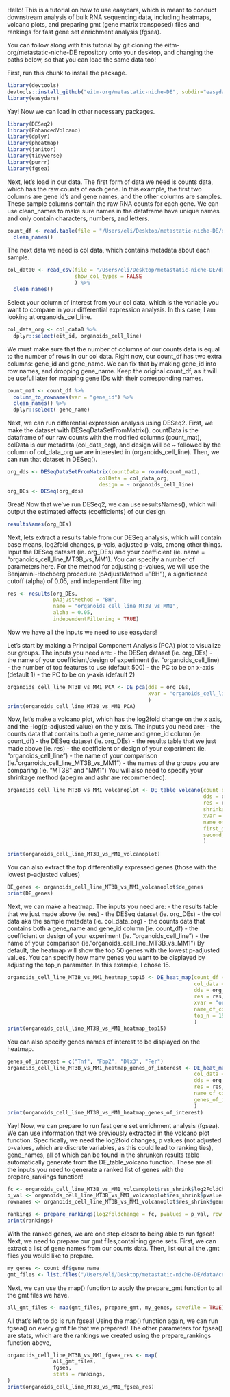 
Hello! This is a tutorial on how to use easydars, which is meant to conduct downstream analysis of bulk RNA sequencing data, including heatmaps, volcano plots, and preparing gmt (gene matrix transposed) files and rankings for fast gene set enrichment analysis (fgsea). 

You can follow along with this tutorial by git cloning the eitm-org/metastatic-niche-DE repository onto your desktop, and changing the paths below, so that you can load the same data too! 

First, run this chunk to install the package. 
```r
library(devtools)
devtools::install_github("eitm-org/metastatic-niche-DE", subdir="easydars")
library(easydars)
```

Yay! Now we can load in other necessary packages. 

```r
library(DESeq2)
library(EnhancedVolcano)
library(dplyr)
library(pheatmap)
library(janitor)
library(tidyverse)
library(purrr)
library(fgsea)
```

Next, let's load in our data. The first form of data we need is counts data, which has the raw counts of each gene. In this example, the first two columns are gene id's and gene names, and the other columns are samples. These sample columns contain the raw RNA counts for each gene. We can use clean_names to make sure names in the dataframe have unique names and only contain characters, numbers, and letters. 
```r
count_df <- read.table(file = "/Users/eli/Desktop/metastatic-niche-DE/data/salmon.merged.gene_counts_length_scaled.tsv", header = TRUE) %>%
  clean_names()
```

The next data we need is col data, which contains metadata about each sample.
```r
col_data0 <- read_csv(file = "/Users/eli/Desktop/metastatic-niche-DE/data/mp_rna_seq_metadata_052224.csv",
                      show_col_types = FALSE
                      ) %>% 
  clean_names()
```

Select your column of interest from your col data, which is the variable you want to compare in your differential expression analysis. In this case, I am looking at organoids_cell_line. 
```r
col_data_org <- col_data0 %>%
  dplyr::select(eit_id, organoids_cell_line)
```

We must make sure that the number of columns of our counts data is equal to the number of rows in our col data. Right now, our count_df has two extra columns: gene_id and gene_name. We can fix that by making gene_id into row names, and dropping gene_name. Keep the original count_df, as it will be useful later for mapping gene IDs with their corresponding names. 
```r
count_mat <- count_df %>% 
  column_to_rownames(var = "gene_id") %>%
  clean_names() %>%
  dplyr::select(-gene_name)
```

Next, we can run differential expression analysis using DESeq2. First, we make the dataset with DESeqDataSetFromMatrix(). countData is the dataframe of our raw counts with the modified columns (count_mat), colData is our metadata (col_data_org), and design will be ~ followed by the column of col_data_org we are interested in (organoids_cell_line). Then, we can run that dataset in DESeq(). 
```r
org_dds <- DESeqDataSetFromMatrix(countData = round(count_mat),
                              colData = col_data_org,
                              design = ~ organoids_cell_line)
org_DEs <- DESeq(org_dds)
```

Great! Now that we've run DESeq2, we can use resultsNames(), which will output the estimated effects (coefficients) of our design. 
```r
resultsNames(org_DEs)
```

Next, lets extract a results table from our DESeq analysis, which will contain base means, log2fold changes, p-vals, adjusted p-vals, among other things. Input the DESeq dataset (ie. org_DEs) and your coefficient (ie. name = "organoids_cell_line_MT3B_vs_MM1). You can specify a number of parameters here. For the method for adjusting p-values, we will use the Benjamini-Hochberg procedure (pAdjustMethod = "BH"), a significance cutoff (alpha) of 0.05, and independent filtering. 
```r
res <- results(org_DEs,
               pAdjustMethod = "BH",  
               name = "organoids_cell_line_MT3B_vs_MM1",  
               alpha = 0.05,          
               independentFiltering = TRUE)
```

Now we have all the inputs we need to use easydars! 

Let's start by making a Principal Component Analysis (PCA) plot to visualize our groups. The inputs you need are:
- the DESeq dataset (ie. org_DEs)
- the name of your coefficient/design of experiment (ie. "organoids_cell_line)
- the number of top features to use (default 500)
- the PC to be on x-axis (default 1)
- the PC to be on y-axis (default 2)
```r
organoids_cell_line_MT3B_vs_MM1_PCA <- DE_pca(dds = org_DEs, 
                                              xvar = "organoids_cell_line"
                                              )
print(organoids_cell_line_MT3B_vs_MM1_PCA)
```

Now, let's make a volcano plot, which has the log2fold change on the x axis, and the -log(p-adjusted value) on the y axis. The inputs you need are:
- the counts data that contains both a gene_name and gene_id column (ie. count_df)
- the DESeq dataset (ie. org_DEs)
- the results table that we just made above (ie. res)
- the coefficient or design of your experiment (ie. "organoids_cell_line")
- the name of your comparison (ie."organoids_cell_line_MT3B_vs_MM1")
- the names of the groups you are comparing (ie. "MT3B" and "MM1")
You will also need to specify your shrinkage method (apeglm and ashr are recommended). 
```r
organoids_cell_line_MT3B_vs_MM1_volcanoplot <- DE_table_volcano(count_df = count_df,
                                                                dds = org_DEs,
                                                                res = res,
                                                                shrinkage_method = "apeglm",
                                                                xvar = "organoids_cell_line",
                                                                name_of_comparison = "organoids_cell_line_MT3B_vs_MM1",
                                                                first_group = "MT3B",
                                                                second_group = "MM1"
                                                                )
                                                         
print(organoids_cell_line_MT3B_vs_MM1_volcanoplot)
```
You can also extract the top differentially expressed genes (those with the lowest p-adjusted values)
```r
DE_genes <- organoids_cell_line_MT3B_vs_MM1_volcanoplot$de_genes
print(DE_genes)
```

Next, we can make a heatmap. The inputs you need are:
- the results table that we just made above (ie. res)
- the DESeq dataset (ie. org_DEs)
- the col data aka the sample metadata (ie. col_data_org)
- the counts data that contains both a gene_name and gene_id column (ie. count_df)
- the coefficient or design of your experiment (ie. "organoids_cell_line")
- the name of your comparison (ie."organoids_cell_line_MT3B_vs_MM1")
By default, the heatmap will show the top 50 genes with the lowest p-adjusted values. You can specify how many genes you want to be displayed by adjusting the top_n parameter. In this example, I chose 15. 
```r
organoids_cell_line_MT3B_vs_MM1_heatmap_top15 <- DE_heat_map(count_df = count_df,
                                                             col_data = col_data_org,
                                                             dds = org_DEs,
                                                             res = res,
                                                             xvar = "organoids_cell_line",
                                                             name_of_comparison = "organoids_cell_line_MT3B_vs_MM1",
                                                             top_n = 15
                                                             )
print(organoids_cell_line_MT3B_vs_MM1_heatmap_top15)
```

You can also specify genes names of interest to be displayed on the heatmap.
```r
genes_of_interest = c("Tnf", "Fbp2", "Dlx3", "Fer")
organoids_cell_line_MT3B_vs_MM1_heatmap_genes_of_interest <- DE_heat_map(count_df = count_df,
                                                             col_data = col_data_org,
                                                             dds = org_DEs,
                                                             res = res,
                                                             name_of_comparison = "organoids_cell_line_MT3B_vs_MM1",
                                                             genes_of_interest = genes_of_interest
                                                             )
print(organoids_cell_line_MT3B_vs_MM1_heatmap_genes_of_interest)
```
Yay! Now, we can prepare to run fast gene set enrichment analysis (fgsea). We can use information that we previously extracted in the volcano plot function. Specifically, we need the log2fold changes, p values (not adjusted p-values, which are discrete variables, as this could lead to ranking ties), gene_names, all of which can be found in the shrunken results table automatically generate from the DE_table_volcano function. These are all the inputs you need to generate a ranked list of genes with the prepare_rankings function! 
```r
fc <- organoids_cell_line_MT3B_vs_MM1_volcanoplot$res_shrink$log2FoldChange
p_val <- organoids_cell_line_MT3B_vs_MM1_volcanoplot$res_shrink$pvalue
rownames <- organoids_cell_line_MT3B_vs_MM1_volcanoplot$res_shrink$gene_name

rankings <- prepare_rankings(log2foldchange = fc, pvalues = p_val, row_names = rownames)
print(rankings)
```

With the ranked genes, we are one step closer to being able to run fgsea! Next, we need to prepare our gmt files,containing gene sets.
First, we can extract a list of gene names from our counts data. Then, list out all the .gmt files you would like to prepare. 
```r
my_genes <- count_df$gene_name
gmt_files <- list.files("/Users/eli/Desktop/metastatic-niche-DE/data/cell_type", pattern = ".gmt", full.names = TRUE)
```

Next, we can use the map() function to apply the prepare_gmt function to all the gmt files we have. 
```r
all_gmt_files <- map(gmt_files, prepare_gmt, my_genes, savefile = TRUE)
```

All that's left to do is run fgsea! Using the map() function again, we can run fgsea() on every gmt file that we prepared! The other parameters for fgsea() are stats, which are the rankings we created using the prepare_rankings function above, 
```r
organoids_cell_line_MT3B_vs_MM1_fgsea_res <- map(
               all_gmt_files,
               fgsea,
               stats = rankings,
)
print(organoids_cell_line_MT3B_vs_MM1_fgsea_res)
```

